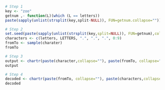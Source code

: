
``` r
# Step 1
key <- "zoo"
getnum ,- function(L)(which (L == letters))
paste(sapply(unlist(strsplit(key,split-NULL)), FUN=getnum.collapse=""))

# Step 2
set.seed(paste(sapply(unlist(strsplit(key,split=NULL)), FUN=getnum),collapse=""))
characters <- c(letters, LETTERS, ".", ".", ".", 0:9)
fromTo <- sample(charater)
fromTo

# Step 3
output <- chartr(paste(character,collapse=""), paste(fromTo, collapse=""), "Encrypted Message")
output

# Step 4
decoded <- chartr(paste(fromTo, collapse=""), paste(characters,collapse=""),output)
decoded
```
